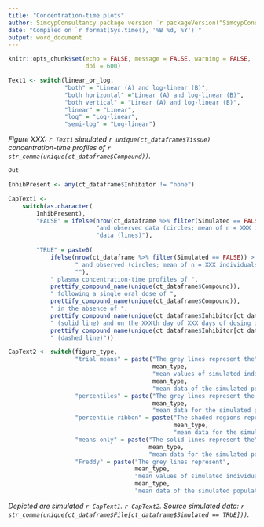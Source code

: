 ```yaml
---
title: "Concentration-time plots"
author: SimcypConsultancy package version `r packageVersion("SimcypConsultancy")`
date: "Compiled on `r format(Sys.time(), '%B %d, %Y')`"
output: word_document
---
```


```r

knitr::opts_chunk$set(echo = FALSE, message = FALSE, warning = FALSE, 
                      dpi = 600)

```

```r

Text1 <- switch(linear_or_log, 
                "both" = "Linear (A) and log-linear (B)",
                "both horizontal" ="Linear (A) and log-linear (B)",
                "both vertical" = "Linear (A) and log-linear (B)",
                "linear" = "Linear", 
                "log" = "Log-linear",
                "semi-log" = "Log-linear")

```


*Figure XXX: `r Text1` simulated `r unique(ct_dataframe$Tissue)` concentration-time profiles of `r str_comma(unique(ct_dataframe$Compound))`.*

```r

Out 

```

```r

InhibPresent <- any(ct_dataframe$Inhibitor != "none")

CapText1 <-
    switch(as.character(
        InhibPresent), 
        "FALSE" = ifelse(nrow(ct_dataframe %>% filter(Simulated == FALSE)) > 0,
                         "and observed data (circles; mean of n = XXX individuals; Clinical Study XXX)", 
                         "data (lines)"), 
        
        "TRUE" = paste0(
            ifelse(nrow(ct_dataframe %>% filter(Simulated == FALSE)) > 0,
                   " and observed (circles; mean of n = XXX individuals; Clinical Study XXX)", 
                   ""), 
            " plasma concentration-time profiles of ",
            prettify_compound_name(unique(ct_dataframe$Compound)), 
            " following a single oral dose of ", 
            prettify_compound_name(unique(ct_dataframe$Compound)), 
            " in the absence of ", 
            prettify_compound_name(unique(ct_dataframe$Inhibitor[ct_dataframe$Inhibitor != "none"])), 
            " (solid line) and on the XXXth day of XXX days of dosing of ", 
            prettify_compound_name(unique(ct_dataframe$Inhibitor[ct_dataframe$Inhibitor != "none"])), 
            " (dashed line)"))

CapText2 <- switch(figure_type, 
                   "trial means" = paste("The grey lines represent the", 
                                         mean_type, 
                                         "mean values of simulated individual trials and the black lines portray the",
                                         mean_type, 
                                         "mean data of the simulated population (n = XXX)"), 
                   "percentiles" = paste("The grey lines represent the 5th and 95th percentiles and the solid black line the",
                                         mean_type, 
                                         "mean data for the simulated population (n = XXX)"), 
                   "percentile ribbon" = paste("The shaded regions represent the 5th to the 95th percentiles and the solid black line the",
                                               mean_type, 
                                               "mean data for the simulated population (n = XXX)"), 
                   "means only" = paste("The solid lines represent the",
                                        mean_type, 
                                        "mean data for the simulated population (n = XXX)"), 
                   "Freddy" = paste("The grey lines represent",
                                    mean_type, 
                                    "mean values of simulated individual trials and the black lines portray the",
                                    mean_type, 
                                    "mean data of the simulated population (n = XXX). The dashed lines represent the 5th and 95th percentiles"))

```

*Depicted are simulated `r CapText1`. `r CapText2`. Source simulated data: `r str_comma(unique(ct_dataframe$File[ct_dataframe$Simulated == TRUE]))`.*




